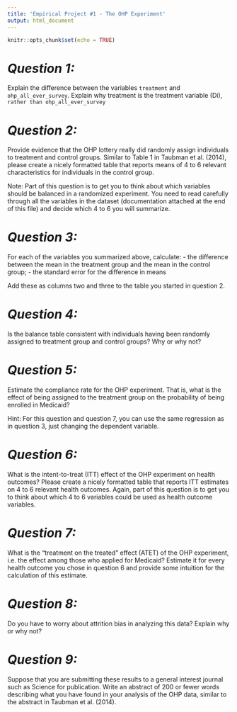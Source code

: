 ```yaml
---
title: 'Empirical Project #1 - The OHP Experiment'
output: html_document
---
```


```r
knitr::opts_chunk$set(echo = TRUE)
```

# *Question 1:*
Explain the difference between the variables `treatment` and
`ohp_all_ever_survey`. Explain why treatment is the treatment variable (Di),
`rather than ohp_all_ever_survey`


# *Question 2:*
Provide evidence that the OHP lottery really did randomly assign individuals
to treatment and control groups. Similar to Table 1 in Taubman et al. (2014),
please create a nicely formatted table that reports means of 4 to 6 relevant
characteristics for individuals in the control group.

Note: Part of this question is to get you to think about which variables should
be balanced in a randomized experiment. You need to read carefully through all
the variables in the dataset (documentation attached at the end of this file)
and decide which 4 to 6 you will summarize.

# *Question 3:*

For each of the variables you summarized above, calculate:
  - the difference between the mean in the treatment group and the mean
    in the control group;
  - the standard error for the difference in means
  
Add these as columns two and three to the table you started in question 2.

# *Question 4:*
Is the balance table consistent with individuals having been randomly assigned
to treatment group and control groups? Why or why not?

# *Question 5:*
Estimate the compliance rate for the OHP experiment. That is, what is the
effect of being assigned to the treatment group on the probability of being
enrolled in Medicaid?

Hint: For this question and question 7, you can use the same regression as in
question 3, just changing the dependent variable.

# *Question 6:*
What is the intent-to-treat (ITT) effect of the OHP experiment on health
outcomes? Please create a nicely formatted table that reports ITT estimates on
4 to 6 relevant health outcomes. Again, part of this question is to get you to
think about which 4 to 6 variables could be used as health outcome variables.

# *Question 7:*
What is the “treatment on the treated” effect (ATET) of the OHP experiment,
i.e. the effect among those who applied for Medicaid? Estimate it for every
health outcome you chose in question 6 and provide some intuition for the
calculation of this estimate.

# *Question 8:*
Do you have to worry about attrition bias in analyzing this data? Explain
why or why not?

# *Question 9:*
Suppose that you are submitting these results to a general interest journal
such as Science for publication. Write an abstract of 200 or fewer words
describing what you have found in your analysis of the OHP data, similar to the
abstract in Taubman et al. (2014).